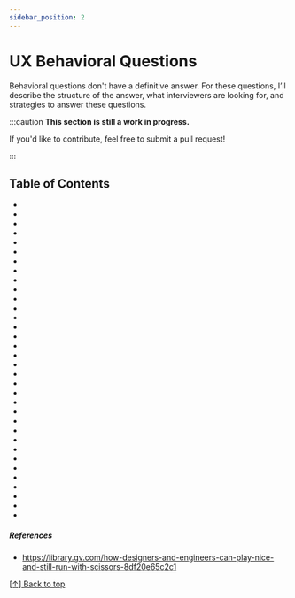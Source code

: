 ```yaml
---
sidebar_position: 2
---
```



# UX Behavioral Questions

Behavioral questions don't have a definitive answer. For these questions, I’ll describe the structure of the answer, what interviewers are looking for, and strategies to answer these questions.

:::caution
**This section is still a work in progress.**

If you'd like to contribute, feel free to submit a pull request!

:::

## Table of Contents

- <Question question='How did you become a designer?*' />
- <Question question='What did you do to learn design?*' />
- <Question question='What is your design style?' />
- <Question question='What is your design philosophy?' />
- <Question question='What inspires you?' />
- <Question question='What do you currently do to learn and keep up-to-date with design?' />
- <Question question='What made you decide to pursue a UX design career?' />
- <Question question='In your opinion, what makes a great UX Designer?' />
- <Question question='On the spectrum of UX Researcher to UX Designer to Visual Designer, where do you see yourself and why?*' />
- <Question question='What area in the design process do you excel in?' />
- <Question question='What part of the design process do you enjoy the most?' />
- <Question question='What part of the design process do you dislike the most?' />
- <Question question='What part of the design process is the most challenging for you?' />
- <Question question='How do you advocate for usability in your organization?*' />
- <Question question='How do you know when a design is finished?*' />
- <Question question='What design or project are you most proud of? Why?*' />
- <Question question='Take me through a couple of your favorite pieces in your UX design portfolio.*' />
- <Question question='What past experience have you had working in design alongside Software Developers?*' />
- <Question question='If you designed something and a Web Developer told you “we can’t do that,” what would you do?' />
- <Question question='How would you explain a complicated technical problem to a colleague with less technical understanding?' />
- <Question question='How would you go about explaining a complex idea/problem to a client who is already frustrated?' />
- <Question question='Please recall a difficult client you’ve had and how you handled the situation.' />
- <Question question='How would you compare two designs?*' />
- <Question question='How would you provide feedback on other projects? Take us through your approach.' />
- <Question question='How do you deal with different opinions and visions with stakeholders?*' />
- <Question question='What do you do when a stakeholder disagrees with the results of your UX research?' />
- <Question question='Tell me about a time when you disagreed with a business goal and how you handled it.*' />
- <Question question='Someone on your team has a strong opinion about how a certain feature should be designed, but you disagree because you think it will not provide a good user experience. How do you approach the situation?*' />
- <Question question='Have you ever faced a situation in which your feedback/recommendation was not taken? How did you handle the situation?*' />
- <Question question='How do you balance business needs and technical restrictions with good design?' />
- <Question question='Have you ever worked on a project where the requirements suddenly changed? How did you react?' />
- <Question question='Tell me about a time when a project went off track. How did you fix it?' />
- <Question question='Pick a product, identify a UX design problem, and describe how you would conduct research.*' />
- <Question question='Describe a product that you really love and why. How could you improve it?' />

##### References

- https://library.gv.com/how-designers-and-engineers-can-play-nice-and-still-run-with-scissors-8df20e65c2c1


[[↑] Back to top](#table-of-contents)